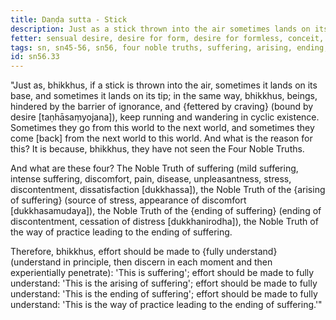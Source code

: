 ```yaml
---
title: Daṇḍa sutta - Stick
description: Just as a stick thrown into the air sometimes lands on its base and sometimes on its tip, beings, hindered by ignorance and fettered by craving, keep running and wandering in cyclic existence.
fetter: sensual desire, desire for form, desire for formless, conceit, ignorance
tags: sn, sn45-56, sn56, four noble truths, suffering, arising, ending, way of practice, path, ignorance, craving, cyclic existence
id: sn56.33
---
```


"Just as, bhikkhus, if a stick is thrown into the air, sometimes it lands on its base, and sometimes it lands on its tip; in the same way, bhikkhus, beings, hindered by the barrier of ignorance, and \{fettered by craving} (bound by desire [taṇhāsaṃyojana]), keep running and wandering in cyclic existence. Sometimes they go from this world to the next world, and sometimes they come [back] from the next world to this world. And what is the reason for this? It is because, bhikkhus, they have not seen the Four Noble Truths.

And what are these four? The Noble Truth of suffering (mild suffering, intense suffering, discomfort, pain, disease, unpleasantness, stress, discontentment, dissatisfaction [dukkhassa]), the Noble Truth of the \{arising of suffering} (source of stress, appearance of discomfort [dukkhasamudaya]), the Noble Truth of the \{ending of suffering} (ending of discontentment, cessation of distress [dukkhanirodha]), the Noble Truth of the way of practice leading to the ending of suffering.

Therefore, bhikkhus, effort should be made to \{fully understand} (understand in principle, then discern in each moment and then experientially penetrate): 'This is suffering';
effort should be made to fully understand: 'This is the arising of suffering';
effort should be made to fully understand: 'This is the ending of suffering';
effort should be made to fully understand: 'This is the way of practice leading to the ending of suffering.'"